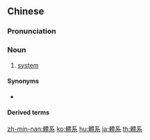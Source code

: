 {{also|体系}}
==Chinese==
{{zh-forms|s=体系}}

===Pronunciation===
{{zh-pron
|m=tǐxì
|c=tai2 hai6
|mn=thé-hē
|cat=n
}}

===Noun===
{{zh-noun}}

# [[system]]
#: {{zh-x|文化 體系|''cultural '''system'''''}}

====Synonyms====
* {{zh-l|系統}}

====Derived terms====
{{zh-der|信仰體系}}

{{zh-cat|Elementary}}

[[zh-min-nan:體系]]
[[ko:體系]]
[[hu:體系]]
[[ja:體系]]
[[th:體系]]